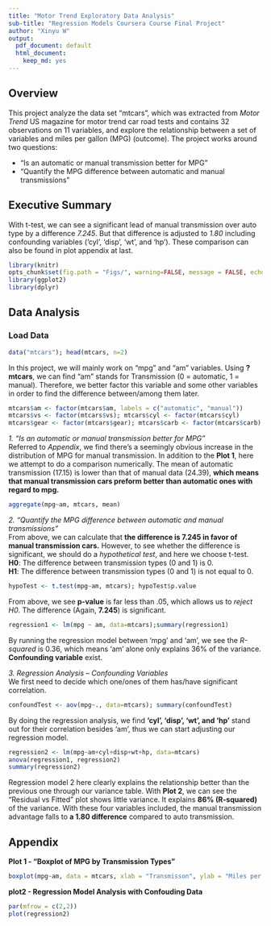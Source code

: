 ```yaml
---
title: "Motor Trend Exploratory Data Analysis"
sub-title: "Regression Models Coursera Course Final Project"
author: "Xinyu W"
output:
  pdf_document: default
  html_document:
    keep_md: yes
---
```


## Overview
This project analyze the data set "mtcars", which was extracted from *Motor Trend* US magazine for motor trend car road tests and contains 32 observations on 11 variables, and explore the relationship between a set of variables and miles per gallon (MPG) (outcome). The project works around two questions:

* “Is an automatic or manual transmission better for MPG”
* "Quantify the MPG difference between automatic and manual transmissions"

## Executive Summary
With t-test, we can see a significant lead of manual transmission over auto type by a difference *7.245*. But that difference is adjusted to *1.80* including confounding variables ('cyl', 'disp', 'wt', and 'hp'). These comparison can also be found in plot appendix at last.  

```r
library(knitr)
opts_chunk$set(fig.path = "Figs/", warning=FALSE, message = FALSE, echo=TRUE)
library(ggplot2)
library(dplyr)
```
## Data Analysis
### Load Data
```r
data("mtcars"); head(mtcars, n=2)
```
In this project, we will mainly work on "mpg" and "am" variables. Using **?mtcars**, we can find "am" stands for Transmission (0 = automatic, 1 = manual). Therefore, we better factor this variable and some other variables in order to find the difference between/among them later.
```r
mtcars$am <- factor(mtcars$am, labels = c("automatic", "manual"))
mtcars$vs <- factor(mtcars$vs); mtcars$cyl <- factor(mtcars$cyl)
mtcars$gear <- factor(mtcars$gear); mtcars$carb <- factor(mtcars$carb)
```

*1. “Is an automatic or manual transmission better for MPG”*  
Referred to *Appendix*, we find there's a seemingly obvious increase in the distribution of MPG for manual transmission. In addition to the **Plot 1**, here we attempt to do a comparison numerically. The mean of automatic transmission (17.15) is lower than that of manual data (24.39), **which means that manual transmission cars preform better than automatic ones with regard to mpg.**
```r
aggregate(mpg~am, mtcars, mean)
```

*2. "Quantify the MPG difference between automatic and manual transmissions"*  
From above, we can calculate that **the difference is 7.245 in favor of manual transmission cars.** However, to see whether the difference is significant, we should do a *hypothetical test*, and here we choose t-test.  
**H0**: The difference between transmission types (0 and 1) is 0.  
**H1**: The difference between transmission types (0 and 1) is not equal to 0.
```r
hypoTest <- t.test(mpg~am, mtcars); hypoTest$p.value
```

From above, we see **p-value** is far less than .05, which allows us to *reject H0*. The difference (Again, **7.245**) is significant.  
```r
regression1 <- lm(mpg ~ am, data=mtcars);summary(regression1)
```

By running the regression model between 'mpg' and 'am', we see the *R-squared* is 0.36, which means 'am' alone only explains 36% of the variance. **Confounding variable** exist.  

*3. Regression Analysis -- Confounding Variables*  
We first need to decide which one/ones of them has/have significant correlation. 
```r
confoundTest <- aov(mpg~., data=mtcars); summary(confoundTest)
```
By doing the regression analysis, we find **'cyl', 'disp', 'wt', and 'hp'** stand out for their correlation besides 'am', thus we can start adjusting our regression model.
```r
regression2 <- lm(mpg~am+cyl+disp+wt+hp, data=mtcars)
anova(regression1, regression2)
summary(regression2)
```
Regression model 2 here clearly explains the relationship better than the previous one through our variance table. With **Plot 2**, we can see the "Residual vs Fitted" plot shows little variance. It explains **86% (R-squared)** of the variance. With these four variables included, the manual transmission advantage falls to **a 1.80 difference** compared to auto transmission. 

## Appendix
**Plot 1 - "Boxplot of MPG by Transmission Types"**  
```r
boxplot(mpg~am, data = mtcars, xlab = "Transmisson", ylab = "Miles per Gallon")
```

**plot2 - Regression Model Analysis with Confouding Data**
```r
par(mfrow = c(2,2))
plot(regression2)
```

